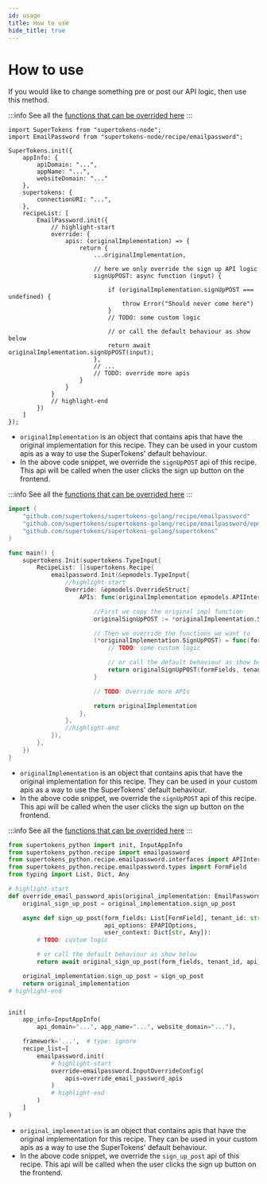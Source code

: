 ```yaml
---
id: usage
title: How to use
hide_title: true
---
```


<!-- ./emailpassword/advanced-customizations/apis-override/usage.mdx -->


# How to use

If you would like to change something pre or post our API logic, then use this method.

<BackendSDKTabs>
<TabItem value="nodejs">

:::info
See all the [functions that can be overrided here](https://supertokens.com/docs/nodejs/modules/recipe_emailpassword.html#APIInterface)
:::

```tsx
import SuperTokens from "supertokens-node";
import EmailPassword from "supertokens-node/recipe/emailpassword";

SuperTokens.init({
    appInfo: {
        apiDomain: "...",
        appName: "...",
        websiteDomain: "..."
    },
    supertokens: {
        connectionURI: "...",
    },
    recipeList: [
        EmailPassword.init({
            // highlight-start
            override: {
                apis: (originalImplementation) => {
                    return {
                        ...originalImplementation,

                        // here we only override the sign up API logic 
                        signUpPOST: async function (input) {

                            if (originalImplementation.signUpPOST === undefined) {
                                throw Error("Should never come here")
                            }
                            // TODO: some custom logic

                            // or call the default behaviour as show below
                            return await originalImplementation.signUpPOST(input);
                        },
                        // ...
                        // TODO: override more apis
                    }
                }
            }
            // highlight-end
        })
    ]
});
```

- `originalImplementation` is an object that contains apis that have the original implementation for this recipe. They can be used in your custom apis as a way to use the SuperTokens' default behaviour.
- In the above code snippet, we override the `signUpPOST` api of this recipe. This api will be called when the user clicks the sign up button on the frontend.

</TabItem>
<TabItem value="go">

:::info
See all the [functions that can be overrided here](https://pkg.go.dev/github.com/supertokens/supertokens-golang/recipe/emailpassword/epmodels#APIInterface)
:::

```go
import (
	"github.com/supertokens/supertokens-golang/recipe/emailpassword"
	"github.com/supertokens/supertokens-golang/recipe/emailpassword/epmodels"
	"github.com/supertokens/supertokens-golang/supertokens"
)

func main() {
	supertokens.Init(supertokens.TypeInput{
		RecipeList: []supertokens.Recipe{
			emailpassword.Init(&epmodels.TypeInput{
				//highlight-start
				Override: &epmodels.OverrideStruct{
					APIs: func(originalImplementation epmodels.APIInterface) epmodels.APIInterface {

						//First we copy the original impl function
						originalSignUpPOST := *originalImplementation.SignUpPOST

						// Then we override the functions we want to
						(*originalImplementation.SignUpPOST) = func(formFields []epmodels.TypeFormField, tenantId string, options epmodels.APIOptions, userContext supertokens.UserContext) (epmodels.SignUpPOSTResponse, error) {
							// TODO: some custom logic

							// or call the default behaviour as show below
							return originalSignUpPOST(formFields, tenantId, options, userContext)
						}

						// TODO: Override more APIs

						return originalImplementation
					},
				},
				//highlight-end
			}),
		},
	})
}
```

- `originalImplementation` is an object that contains apis that have the original implementation for this recipe. They can be used in your custom apis as a way to use the SuperTokens' default behaviour.
- In the above code snippet, we override the `signUpPOST` api of this recipe. This api will be called when the user clicks the sign up button on the frontend.

</TabItem>
<TabItem value="python">

:::info
See all the [functions that can be overrided here](https://supertokens.com/docs/python/recipe/emailpassword/interfaces.html#supertokens_python.recipe.emailpassword.interfaces.APIInterface)
:::

```python
from supertokens_python import init, InputAppInfo
from supertokens_python.recipe import emailpassword
from supertokens_python.recipe.emailpassword.interfaces import APIInterface as EmailPasswordAPIInterface, APIOptions as EPAPIOptions
from supertokens_python.recipe.emailpassword.types import FormField
from typing import List, Dict, Any

# highlight-start
def override_email_password_apis(original_implementation: EmailPasswordAPIInterface):
    original_sign_up_post = original_implementation.sign_up_post

    async def sign_up_post(form_fields: List[FormField], tenant_id: str,
                           api_options: EPAPIOptions,
                           user_context: Dict[str, Any]):
        # TODO: custom logic

        # or call the default behaviour as show below
        return await original_sign_up_post(form_fields, tenant_id, api_options, user_context)

    original_implementation.sign_up_post = sign_up_post
    return original_implementation
# highlight-end


init(
    app_info=InputAppInfo(
        api_domain="...", app_name="...", website_domain="..."),

    framework='...',  # type: ignore
    recipe_list=[
        emailpassword.init(
            # highlight-start
            override=emailpassword.InputOverrideConfig(
                apis=override_email_password_apis
            )
            # highlight-end
        )
    ]
)
```

- `original_implementation` is an object that contains apis that have the original implementation for this recipe. They can be used in your custom apis as a way to use the SuperTokens' default behaviour.
- In the above code snippet, we override the `sign_up_post` api of this recipe. This api will be called when the user clicks the sign up button on the frontend.

</TabItem>
</BackendSDKTabs>